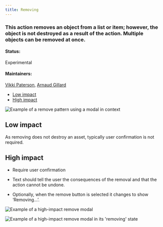 ```yaml
---
title: Removing
---
```


### This action removes an object from a list or item; however, the object is not destroyed as a result of the action. Multiple objects can be removed at once.

#### Status: 

Experimental

#### Maintainers:

[Vikki Paterson](https://github.ibm.com/VICTORIA), [Arnaud Gillard](https://github.ibm.com/Arnaud-Gillard)

<AnchorLinks>

- [Low impact](#low-impact)
- [High impact](#high-impact)

</AnchorLinks>

<ImageComponent cols="12" caption="Example of a remove pattern using a modal">

![Example of a remove pattern using a modal in context](images/modal-in-context.png)

</ImageComponent>


## Low impact
As removing does not destroy an asset, typically user confirmation is not required. 


## High impact

- Require user confirmation

- Text should tell the user the consequences of the removal and that the action cannot be undone.

- Optionally, when the remove button is selected it changes to show ‘Removing...’.  

<ImageComponent cols="8" caption="Example of high-impact remove modal">

![Example of a high-impact remove modal](images/first-view.png)

</ImageComponent>

<ImageComponent cols="8" caption="Example of a high-impact remove modal in its removing state">

![Example of a high-impact remove modal in its 'removing' state](images/second-view.png)

</ImageComponent>
